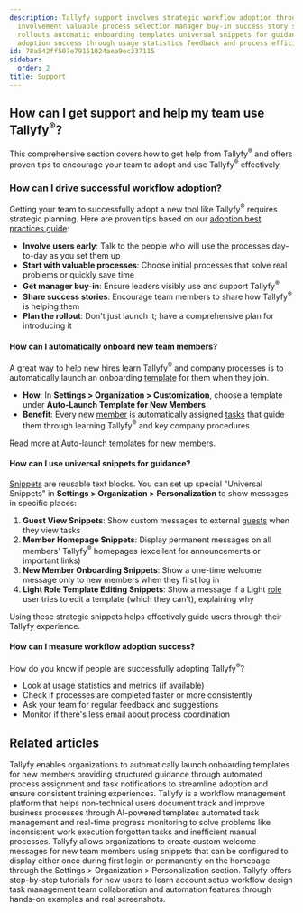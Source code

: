```yaml
---
description: Tallyfy support involves strategic workflow adoption through early user
  involvement valuable process selection manager buy-in success story sharing planned
  rollouts automatic onboarding templates universal snippets for guidance and measuring
  adoption success through usage statistics feedback and process efficiency improvements.
id: 78a542ff507e79151024aea9ec337115
sidebar:
  order: 2
title: Support
---
```


## How can I get support and help my team use Tallyfy<sup>®</sup>?

This comprehensive section covers how to get help from Tallyfy<sup>®</sup> and offers proven tips to encourage your team to adopt and use Tallyfy<sup>®</sup> effectively.

### How can I drive successful workflow adoption?

Getting your team to successfully adopt a new tool like Tallyfy<sup>®</sup> requires strategic planning. Here are proven tips based on our [adoption best practices guide](https://tallyfy.com/adopting-workflow-software/):

*   **Involve users early**: Talk to the people who will use the processes day-to-day as you set them up
*   **Start with valuable processes**: Choose initial processes that solve real problems or quickly save time
*   **Get manager buy-in**: Ensure leaders visibly use and support Tallyfy<sup>®</sup>
*   **Share success stories**: Encourage team members to share how Tallyfy<sup>®</sup> is helping them
*   **Plan the rollout**: Don't just launch it; have a comprehensive plan for introducing it

#### How can I automatically onboard new team members?

A great way to help new hires learn Tallyfy<sup>®</sup> and company processes is to automatically launch an onboarding [template](/products/pro/documenting/templates/) for them when they join.

- **How**: In **Settings > Organization > Customization**, choose a template under **Auto-Launch Template for New Members**
- **Benefit**: Every new [member](/products/pro/documenting/members/) is automatically assigned [tasks](/products/pro/tracking-and-tasks/tasks/) that guide them through learning Tallyfy<sup>®</sup> and key company procedures

Read more at [Auto-launch templates for new members](/products/pro/settings/org-settings/how-to-auto-launch-templates-for-new-members/).

#### How can I use universal snippets for guidance?

[Snippets](/products/pro/documenting/templates/snippets/) are reusable text blocks. You can set up special "Universal Snippets" in **Settings > Organization > Personalization** to show messages in specific places:

1.  **Guest View Snippets**: Show custom messages to external [guests](/products/pro/documenting/guests/) when they view tasks
2.  **Member Homepage Snippets**: Display permanent messages on all members' Tallyfy<sup>®</sup> homepages (excellent for announcements or important links)
3.  **New Member Onboarding Snippets**: Show a one-time welcome message only to new members when they first log in
4.  **Light Role Template Editing Snippets**: Show a message if a Light [role](/products/pro/documenting/members/how-do-i-manage-member-permissions-in-tallyfy/) user tries to edit a template (which they can't), explaining why

Using these strategic snippets helps effectively guide users through their Tallyfy experience.

#### How can I measure workflow adoption success?

How do you know if people are successfully adopting Tallyfy<sup>®</sup>?
- Look at usage statistics and metrics (if available)
- Check if processes are completed faster or more consistently
- Ask your team for regular feedback and suggestions
- Monitor if there's less email about process coordination


<PageTree />


## Related articles
<CardGrid>
<LinkTitleCard header="<b>Org Settings > Auto-launch templates for new members</b>" href="/products/pro/settings/org-settings/how-to-auto-launch-templates-for-new-members/" > Tallyfy enables organizations to automatically launch onboarding templates for new members providing structured guidance through automated process assignment and task notifications to streamline adoption and ensure consistent training experiences. </LinkTitleCard>
<LinkTitleCard header="<b>Introduction</b>" href="/products/pro/" > Tallyfy is a workflow management platform that helps non-technical users document track and improve business processes through AI-powered templates automated task management and real-time progress monitoring to solve problems like inconsistent work execution forgotten tasks and inefficient manual processes. </LinkTitleCard>
<LinkTitleCard header="<b>Tutorials > Welcome snippets</b>" href="/products/pro/tutorials/how-to-create-a-custom-onboarding-snippet/" > Tallyfy allows organizations to create custom welcome messages for new team members using snippets that can be configured to display either once during first login or permanently on the homepage through the Settings > Organization > Personalization section. </LinkTitleCard>
<LinkTitleCard header="<b>Pro > Getting started</b>" href="/products/pro/tutorials/" > Tallyfy offers step-by-step tutorials for new users to learn account setup workflow design task management team collaboration and automation features through hands-on examples and real screenshots. </LinkTitleCard>
</CardGrid>